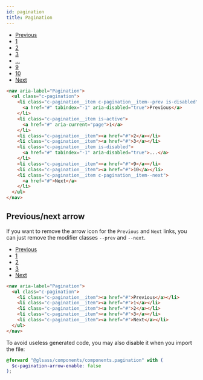 ```yaml
---
id: pagination
title: Pagination
---
```



<Version
  version="1.1.0"
  source="glsass-components/_components.pagination.scss"
/>

<Example>
  <nav aria-label="Pagination">
    <ul className="c-pagination">
      <li className="c-pagination__item c-pagination__item--prev is-disabled">
        <a href="#" tabIndex="-1" aria-disabled="true">
          Previous
        </a>
      </li>
      <li className="c-pagination__item is-active">
        <a href="#" aria-current="page">
          1
        </a>
      </li>
      <li className="c-pagination__item">
        <a href="#">2</a>
      </li>
      <li className="c-pagination__item">
        <a href="#">3</a>
      </li>
      <li className="c-pagination__item is-disabled">
        <a href="#" tabIndex="-1" aria-disabled="true">
          ...
        </a>
      </li>
      <li className="c-pagination__item">
        <a href="#">9</a>
      </li>
      <li className="c-pagination__item">
        <a href="#">10</a>
      </li>
      <li className="c-pagination__item c-pagination__item--next">
        <a href="#">Next</a>
      </li>
    </ul>
  </nav>
</Example>

```html
<nav aria-label="Pagination">
  <ul class="c-pagination">
    <li class="c-pagination__item c-pagination__item--prev is-disabled">
      <a href="#" tabindex="-1" aria-disabled="true">Previous</a>
    </li>
    <li class="c-pagination__item is-active">
      <a href="#" aria-current="page">1</a>
    </li>
    <li class="c-pagination__item"><a href="#">2</a></li>
    <li class="c-pagination__item"><a href="#">3</a></li>
    <li class="c-pagination__item is-disabled">
      <a href="#" tabindex="-1" aria-disabled="true">...</a>
    </li>
    <li class="c-pagination__item"><a href="#">9</a></li>
    <li class="c-pagination__item"><a href="#">10</a></li>
    <li class="c-pagination__item c-pagination__item--next">
      <a href="#">Next</a>
    </li>
  </ul>
</nav>
```

## Previous/next arrow

If you want to remove the arrow icon for the `Previous` and `Next` links, you
can just remove the modifier classes `--prev` and `--next`.

<Example>
  <nav aria-label="Pagination">
    <ul class="c-pagination">
      <li class="c-pagination__item">
        <a href="#">Previous</a>
      </li>
      <li class="c-pagination__item">
        <a href="#">1</a>
      </li>
      <li class="c-pagination__item">
        <a href="#">2</a>
      </li>
      <li class="c-pagination__item">
        <a href="#">3</a>
      </li>
      <li class="c-pagination__item">
        <a href="#">Next</a>
      </li>
    </ul>
  </nav>
</Example>

```html
<nav aria-label="Pagination">
  <ul class="c-pagination">
    <li class="c-pagination__item"><a href="#">Previous</a></li>
    <li class="c-pagination__item"><a href="#">1</a></li>
    <li class="c-pagination__item"><a href="#">2</a></li>
    <li class="c-pagination__item"><a href="#">3</a></li>
    <li class="c-pagination__item"><a href="#">Next</a></li>
  </ul>
</nav>
```

To avoid useless generated code, you may also disable it when you import the
file:

```scss
@forward "@glsass/components/components.pagination" with (
  $c-pagination-arrow-enable: false
);
```
